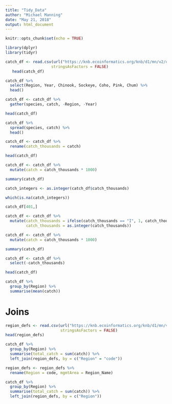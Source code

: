 ```yaml
---
title: "Tidy_Data"
author: "Michael Manning"
date: "May 21, 2018"
output: html_document
---
```


```r
knitr::opts_chunk$set(echo = TRUE)
```

```r
library(dplyr)
library(tidyr)
```

```r
catch_df <- read.csv(url("https://knb.ecoinformatics.org/knb/d1/mn/v2/object/df35b.302.1", method = "libcurl"),
                    stringsAsFactors = FALSE)
   head(catch_df)
```

```r
catch_df %>% 
  select(Region, Year, Chinook, Sockeye, Coho, Pink, Chum) %>% 
  head()
```
 
```r
catch_df <- catch_df %>% 
  gather(species, catch, -Region, -Year)

head(catch_df)
```
```r
catch_df %>% 
  spread(species, catch) %>% 
  head()
```

```r
catch_df <- catch_df %>% 
  rename(catch_thousands = catch)

head(catch_df)
```


```r
catch_df <- catch_df %>%
  mutate(catch = catch_thousands * 1000)
```


```r
summary(catch_df)
```

```r
catch_integers <- as.integer(catch_df$catch_thousands)
```

```r
which(is.na(catch_integers))
```

```r
catch_df[401,]
```

```r
catch_df <- catch_df %>%
  mutate(catch_thousands = ifelse(catch_thousands == "I", 1, catch_thousands),
         catch_thousands = as.integer(catch_thousands))
```

```r
catch_df <- catch_df %>%
  mutate(catch = catch_thousands * 1000)

summary(catch_df)
```
```r
catch_df <- catch_df %>% 
  select(-catch_thousands)

head(catch_df)
```
```r
catch_df %>% 
  group_by(Region) %>%
  summarise(mean(catch))
```

# Joins

```r
region_defs <- read.csv(url("https://knb.ecoinformatics.org/knb/d1/mn/v2/object/df35b.303.1", method = "libcurl"),
                        stringsAsFactors = FALSE)
head(region_defs)

```
```r
catch_df %>% 
  group_by(Region) %>% 
  summarise(total_catch = sum(catch)) %>% 
  left_join(region_defs, by = c("Region" = "code"))
```


```r
region_defs <- region_defs %>% 
  rename(Region = code, mgmtArea = Region_Name)

catch_df %>% 
  group_by(Region) %>% 
  summarise(total_catch = sum(catch)) %>% 
  left_join(region_defs, by = c("Region"))
```




